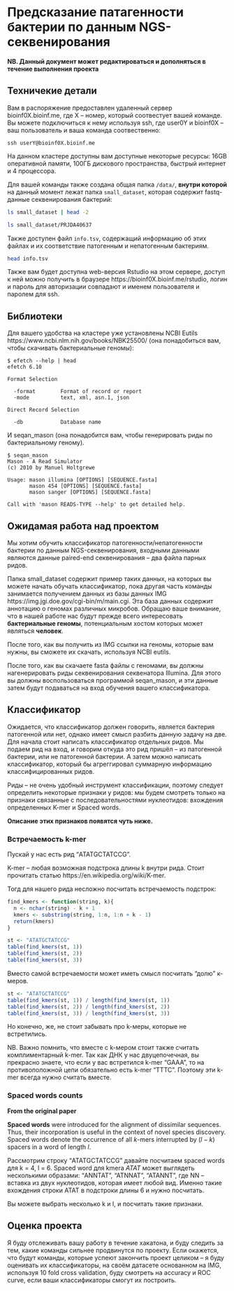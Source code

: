 # Предсказание патагенности бактерии по данным NGS-секвенирования

**NB. Данный документ может редактироваться и дополняться в течение выполнения проекта**

## Техничекие детали

Вам в распоряжение предоставлен удаленный сервер bioinf0X.bioinf.me, где X -- номер, который соотвестует вашей команде. Вы можете подключиться к нему используя ssh, где user0Y и bioinf0X -- ваш пользователь и ваша команда соотвественно:
```
ssh userY@bioinf0X.bioinf.me
```

На данном кластере доступны вам доступные некоторые ресурсы: 16GB оперативной памяти, 100ГБ дискового пространства, быстрый интернет и 4 процессора.

Для вашей команды также создана общая папка `/data/`, **внутри которой** на данный момент лежат папка `small_dataset`, которая содержит fastq-данные секвенирования бактерий:

```bash
ls small_dataset | head -2
```


```bash
ls small_dataset/PRJDA40637
```

Также доступен файл `info.tsv`, содержащий информацию об этих файлах и их соответствие патогенным и непатогенным бактериям.

```bash
head info.tsv
```

Также вам будет доступна web-версия Rstudio на этом сервере, доступ к ней можно получить в браузере https://bioinf0X.bioinf.me/rstudio, логин и пароль для авторизации совпадают и именем пользователя и паролем для ssh.

## Библиотеки

Для вашего удобства на кластере уже установлены NCBI Eutils https://www.ncbi.nlm.nih.gov/books/NBK25500/ (она понадобиться вам, чтобы скачивать бактериальные геномы):

```
$ efetch --help | head
efetch 6.10

Format Selection

  -format        Format of record or report
  -mode          text, xml, asn.1, json

Direct Record Selection

  -db            Database name

```

И seqan_mason (она понадобится вам, чтобы генерировать риды по бактериальному геному).

```
$ seqan_mason
Mason - A Read Simulator
(c) 2010 by Manuel Holtgrewe

Usage: mason illumina [OPTIONS] [SEQUENCE.fasta]
       mason 454 [OPTIONS] [SEQUENCE.fasta]
       mason sanger [OPTIONS] [SEQUENCE.fasta]

Call with 'mason READS-TYPE --help' to get detailed help.

```

## Ожидамая работа над проектом

Мы хотим обучить классификатор патогенности/непатогенности бактерии по данным NGS-секвенирования, входными данными являются данные paired-end секвенирования -- два файла парных ридов.

Папка small_dataset содержит пример таких данных, на которых вы можете начать обучать классификатор, пока другая часть команды занимается получением данных из базы данных IMG https://img.jgi.doe.gov/cgi-bin/m/main.cgi. Эта база данных содержит аннотацию о геномах различных микробов. Обращаю ваше внимание, что в нашей работе нас будут прежде всего интересовать **бактериальные геномы**, потенциальным хостом которых может являться **человек**.

После того, как вы получить из IMG ссылки на геномы, которые вам нужны, вы сможете их скачать, используя NCBI eutils.

После того, как вы скачаете fasta файлы с геномами, вы должны нагенерировать риды секвенирования секвенатора Illumina. Для этого вы должны воспользоваться программой seqan_mason, и эти данные затем будут подаваться на вход обучения вашего классификатора.

## Классификатор

Ожидается, что классификатор должен говорить, является бактерия патогенной или нет, однако имеет смысл разбить данную задачу на две. Для начала стоит написать классификатор отдельных ридов. Мы подаем рид на вход, и говорим откуда это рид пришёл -- из патогенной бактерии, или не патогенной бактерии. А затем можно написать классификатор, который бы агреггировал суммарную информацию классифицированных ридов.

Риды -- не очень удобный инструмент классификации, поэтому следует определить некоторые признаки у ридов: мы будем смотреть только на признаки связанные с последовательностями нуклеотидов: вхождения определенных K-mer и Spaced words.

**Описание этих признаков появятся чуть ниже. **

### Встречаемость k-mer

Пускай у нас есть рид "ATATGCTATCCG".

K-mer -- любая возможная подстрока длины k внутри рида. Стоит прочитать статью https://en.wikipedia.org/wiki/K-mer.

Тогд для нашего рида несложно посчитать встречаемость подстрок:
```r
find_kmers <- function(string, k){
  n <- nchar(string) - k + 1
  kmers <- substring(string, 1:n, 1:n + k - 1)
  return(kmers)
}

st <- "ATATGCTATCCG"
table(find_kmers(st, 1))
table(find_kmers(st, 2))
table(find_kmers(st, 3))
```

Вместо самой встречаемости может иметь смысл посчитать "долю" к-меров.
```r
st <- "ATATGCTATCCG"
table(find_kmers(st, 1)) / length(find_kmers(st, 1))
table(find_kmers(st, 2)) / length(find_kmers(st, 2))
table(find_kmers(st, 3)) / length(find_kmers(st, 3))
```

Но конечно, же, не стоит забывать про k-меры, которые не встретились.

NB. Важно помнить, что вместе с k-мером стоит также считать комплиментарный k-mer. Так как ДНК у нас двуцепочечная, вы прекрасно знаете, что если у вас встретился k-mer "GAAA", то на противоположной цепи обязательно есть k-mer "TTTC". Поэтому эти k-mer всегда нужно считать вместе.

### Spaced words counts

**From the original paper**

**Spaced words** were introduced for the alignment of dissimilar sequences. Thus, their incorporation
is useful in the context of novel species discovery. Spaced words denote the occurrence of all $k$-mers interrupted
by $(l-k)$ spacers in a word of length $l$. 

Рассмотрим строку "ATATGCTATCCG" давайте посчитаем spaced words для k = 4, l = 6. Spaced word для kmera $ATAT$ может выглядеть несколькими образами: "ANNTAT", "ATNNAT", "ATANNT", где NN -- вставка из двух нуклеотидов, которая имеет любой вид. Именно такие вхождения строки ATAT в подстроки длины 6 и нужно посчитать.

Вы можете выбрать несколько k и l, и посчитать такие признаки.


## Оценка проекта

Я буду отслеживать вашу работу в течение хакатона, и буду следить за тем, какие команды сильнее продвинутся по проекту. Если окажется, что будут команды, которые успеют закончить проект целиком -- я буду оценивать их классификаторы, на своём датасете основанном на IMG, используя 10 fold cross validation, буду смотреть на accuracy и ROC curve, если ваши классификаторы смогут их построить.


